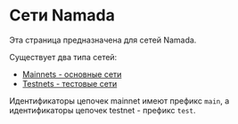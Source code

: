 # Сети Namada

Эта страница предназначена для сетей Namada.

Существует два типа сетей:

- [Mainnets - основные сети](./networks/mainnets.mdx)
- [Testnets - тестовые сети](./networks/testnets.mdx)

Идентификаторы цепочек mainnet имеют префикс `main`, а идентификаторы цепочек testnet - префикс `test`.
